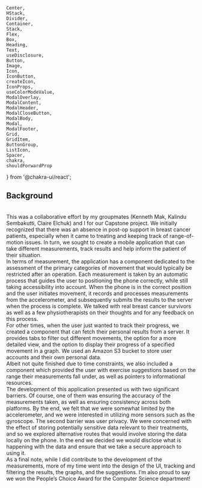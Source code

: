     Center,
    HStack,
    Divider,
    Container,
    Stack,
    Flex,
    Box,
    Heading,
    Text,
    useDisclosure,
    Button,
    Image,
    Icon,
    IconButton,
    createIcon,
    IconProps,
    useColorModeValue,
    ModalOverlay,
    ModalContent,
    ModalHeader,
    ModalCloseButton,
    ModalBody,
    Modal,
    ModalFooter,
    Grid,
    GridItem,
    ButtonGroup,
    ListIcon,
    Spacer,
    chakra,
    shouldForwardProp
} from '@chakra-ui/react';


## Background
<br/>
This was a collaborative effort by my groupmates (Kenneth Mak, Kalindu Sembakutti, Claire Elchuk) and I for our Capstone project. We initially recognized that there was an absence in post-op support in breast cancer patients, especially when it came to treating and keeping track of range-of-motion issues. In turn, we sought to create a mobile application that can take different measurements, track results and help inform the patient of their situation.
<br/>
In terms of measurement, the application has a component dedicated to the assessment of the primary categories of movement that would typically be restricted after an operation. Each measurement is taken by an automatic process that guides the user to positioning the phone correctly, while still taking accessibility into account. When the phone is in the correct position and the user initiates movement, it records and processes measurements from the accelerometer, and subsequently submits the results to the server when the process is complete. We talked with real breast cancer survivors as well as a few physiotherapists on their thoughts and for any feedback on this process.  
<br/>
For other times, when the user just wanted to track their progress, we created a component that can fetch their personal results from a server. It provides tabs to filter out different movements, the option for a more detailed view, and the option to display their progress of a specified movement in a graph. We used an Amazon S3 bucket to store user accounts and their own personal data.  
<br/>
Albeit not quite finished due to time constraints, we also included a component which provided the user with exercise suggestions based on the range their measurements fall under, as well as pointers to informational resources.  
<br/>       
The development of this application presented us with two significant barriers. Of course, one of them was ensuring the accuracy of the measurements taken, as well as ensuring consistency across both platforms. By the end, we felt that we were somewhat limited by the accelerometer, and we were interested in utilizing more sensors such as the gyroscope. The second barrier was user privacy. We were concerned with the effect of storing potentially sensitive data relevant to their treatments, and so we explored alternative routes that would involve storing the data locally on the phone. In the end we decided we would disclose what is happening with the data and ensure that we take a secure approach to using it.  
<br/>
As a final note, while I did contribute to the development of the measurements, more of my time went into the design of the UI, tracking and filtering the results, the graphs, and the suggestions. I’m also proud to say we won the People’s Choice Award for the Computer Science department!
